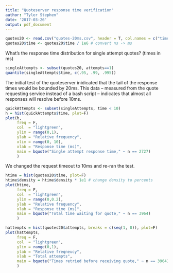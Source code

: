 ```yaml
---
title: "Quoteserver response time verification"
author: "Tyler Stephen"
date: '2017-03-26'
output: pdf_document
---
```

```r
quotes20 <- read.csv("quotes-20ms.csv", header = T, col.names = c("time", "attempts"))
quotes20$time <- quotes20$time / 1e6 # convert ns -> ms
```
What's the response time distribution for single attempt quotes? (times in ms)
```r
singleAttempts <- subset(quotes20, attempts==1)
quantile(singleAttempts$time, c(.95, .99, .995))
```
The initial test of the quoteserver inidicated that the tail of the response times would be bounded by 20ms. This data -- measured from the quote requesting service instead of a bash script -- indicates that almost all responses will resolve before 10ms.

```r
quickAttempts <- subset(singleAttempts, time < 10)
h = hist(quickAttempts$time, plot=F)
plot(h,
     freq = F,
     col  = "lightgreen",
     ylim = range(0,1),
     ylab = "Relative frequency",
     xlim = range(0, 10),
     xlab = "Response time (ms)",
     main = bquote("Single attempt response time," ~ n == 2727)
     )
```

We changed the request timeout to 10ms and re-ran the test.

```r
htime = hist(quotes20$time, plot=F)
htime$density = htime$density * 1e1 # change density to percents
plot(htime,
     freq = F,
     col  = "lightgreen",
     ylim = range(0,0.2),
     ylab = "Relative frequency",
     xlab = "Response time (ms)",
     main = bquote("Total time waiting for quote," ~ n == 3964)
     )

hattempts = hist(quotes20$attempts, breaks = c(seq(1, 8)), plot=F)
plot(hattempts,
     freq = F,
     col  = "lightgreen",
     ylim = range(0,1),
     ylab = "Relative freqneucy",
     xlab = "Total attempts",
     main = bquote("Times retried before receiving quote," ~ n == 3964)
     )
```
